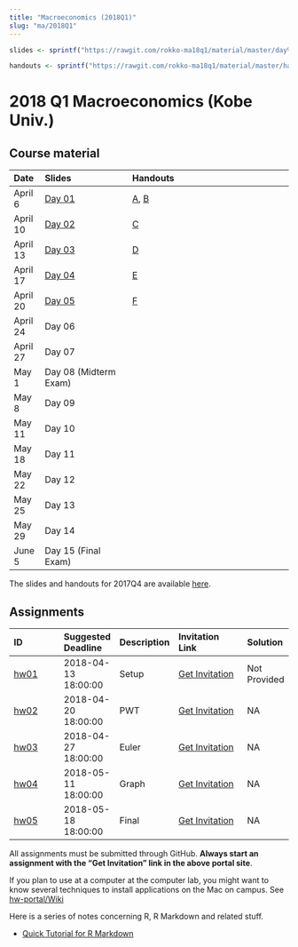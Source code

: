 ```yaml
---
title: "Macroeconomics (2018Q1)"
slug: "ma/2018Q1"
---
```


```r
slides <- sprintf("https://rawgit.com/rokko-ma18q1/material/master/day%02d/day%02d.html", 1:15, 1:15)

handouts <- sprintf("https://rawgit.com/rokko-ma18q1/material/master/handouts/ma18q1-%s.pdf", toupper(letters))

```


# 2018 Q1 Macroeconomics (Kobe Univ.)

## Course material

| Date      | Slides                        | Handouts                                               |
|:----------|:------------------------------|:-------------------------------------------------------|
| April 6   | [Day 01](`r slides[1]`)       | [A](`r handouts[1]`), [B](`r handouts[2]`)             |
| April 10  | [Day 02](`r slides[2]`)       | [C](`r handouts[3]`)                                   |
| April 13  | [Day 03](`r slides[3]`)       | [D](`r handouts[4]`)                                   |
| April 17  | [Day 04](`r slides[4]`)       | [E](`r handouts[5]`)                                   |
| April 20  | [Day 05](`r slides[5]`)       | [F](`r handouts[6]`)                                   |
| April 24  |  Day 06                       |                                                        |
| April 27  |  Day 07                       |                                                        |
| May 1     |  Day 08 (Midterm Exam)        |                                                        |
| May 8     |  Day 09                       |                                                        |
| May 11    |  Day 10                       |                                                        |
| May 18    |  Day 11                       |                                                        |
| May 22    |  Day 12                       |                                                        |
| May 25    |  Day 13                       |                                                        |
| May 29    |  Day 14                       |                                                        |
| June 5    |  Day 15 (Final Exam)          |                                                        |



The slides and handouts for 2017Q4 are available [here](`r blogdown::shortcode("relref", "teaching/ma17q4.en.html")`).



## Assignments 

| ID                                           | Suggested Deadline  | Description | Invitation Link                                           | Solution     |
|:---------------------------------------------|:--------------------|:------------|:----------------------------------------------------------|:-------------|
| [hw01](https://github.com/rokko-ma18q1/hw01) | 2018-04-13 18:00:00 | Setup       | [Get Invitation](https://classroom.github.com/a/z4BiTzo1) | Not Provided |
| [hw02](https://github.com/rokko-ma18q1/hw02) | 2018-04-20 18:00:00 | PWT         | [Get Invitation](https://classroom.github.com/a/RUF6Ghra) | NA           |
| [hw03](https://github.com/rokko-ma18q1/hw03) | 2018-04-27 18:00:00 | Euler       | [Get Invitation](https://classroom.github.com/a/I1ZvLWcG) | NA           |
| [hw04](https://github.com/rokko-ma18q1/hw04) | 2018-05-11 18:00:00 | Graph       | [Get Invitation](https://classroom.github.com/a/Kp2NHBEA) | NA           |
| [hw05](https://github.com/rokko-ma18q1/hw05)   | 2018-05-18 18:00:00 | Final     | [Get Invitation](https://classroom.github.com/a/t7hPULXZ) | NA           |



All assignments must be submitted through GitHub.
**Always start an assignment with the "Get Invitation" link in the above portal site**.

If you plan to use at a computer at the computer lab, you might want to 
know several techniques to install applications on the Mac on campus. See [hw-portal/Wiki](https://github.com/rokko-ma17q4/hw-portal/wiki)


Here is a series of notes concerning R, R Markdown and related stuff.

* [Quick Tutorial for R Markdown](https://cdn.rawgit.com/kenjisato/tips/2e4d7a9d/rmarkdown-basic/basic.html)

